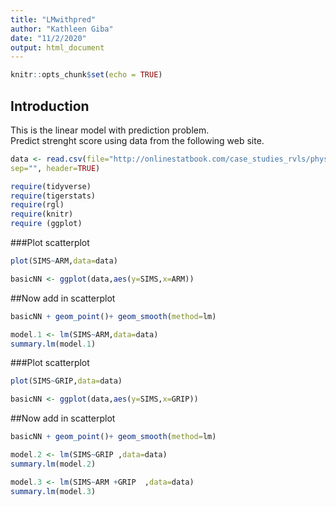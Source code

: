 ```yaml
---
title: "LMwithpred"
author: "Kathleen Giba"
date: "11/2/2020"
output: html_document
---
```


```r
knitr::opts_chunk$set(echo = TRUE)
```

## Introduction  
This is the linear model with prediction problem.  
Predict strenght score using data from the following web site.  

```r
data <- read.csv(file="http://onlinestatbook.com/case_studies_rvls/physical_strength/data.txt",
sep="", header=TRUE)  
```

```r
require(tidyverse)
require(tigerstats)
require(rgl)
require(knitr)
require (ggplot)
```
###Plot scatterplot

```r
plot(SIMS~ARM,data=data)  
```   

```r
basicNN <- ggplot(data,aes(y=SIMS,x=ARM))  
```
##Now add in scatterplot

```r
basicNN + geom_point()+ geom_smooth(method=lm)
```  

```r
model.1 <- lm(SIMS~ARM,data=data)
summary.lm(model.1)
```  
###Plot scatterplot

```r
plot(SIMS~GRIP,data=data)
```
```r
basicNN <- ggplot(data,aes(y=SIMS,x=GRIP))  
```
##Now add in scatterplot

```r
basicNN + geom_point()+ geom_smooth(method=lm)
```  

```r
model.2 <- lm(SIMS~GRIP ,data=data)
summary.lm(model.2)
``` 
  
```r
model.3 <- lm(SIMS~ARM +GRIP  ,data=data)
summary.lm(model.3)
``` 







